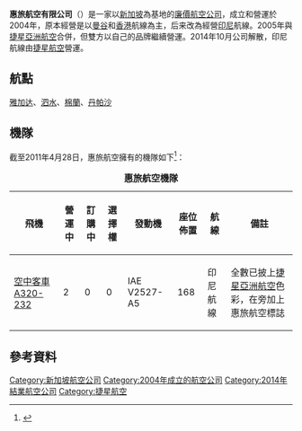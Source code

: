 {{Infobox Airline
| airline        = 惠旅航空<br>Valuair
| logo           = Valuair A320-232 (9V-VLA) at Singapore Changi Airport.jpg
| logo_size      = 250px
| fleet_size     = 2
| destinations   = 5
| IATA           = VF
| ICAO           = VLU
| callsign       = Valuair
| parent         = 橘星國際股份有限公司
| company_slogan =
| founded        = 2004年
| ceased         = 2014年
| headquarters   = {{SIN}}
| key_people     = [[莊碧莲|莊碧莲]]（[[首席执行官|首席执行官]]）
| hubs           = {{SIN}} [[樟宜機場|樟宜機場]]
| secondary_hubs = 
| focus_cities   = {{IDN}} [[蘇卡諾-哈達國際機場|蘇卡諾-哈達國際機場]]
| frequent_flyer = 
| lounge         = 
| alliance       =
| subsidiaries   = 
| website        = [http://valuair.com.sg valuair.com.sg]
}}
'''惠旅航空有限公司'''（{{lang-en|Valuair}}）是一家以[[新加坡|新加坡]]為基地的[[廉價航空公司|廉價航空公司]]，成立和營運於2004年，原本經營是以[[曼谷|曼谷]]和[[香港|香港]]航線為主，后来改為經營[[印尼|印尼]]航線。2005年與[[捷星亞洲航空|捷星亞洲航空]]合併，但雙方以自己的品牌繼續營運。2014年10月公司解散，印尼航線由[[捷星航空|捷星航空]]營運。

==航點==
[[雅加达|雅加达]]、[[泗水_(印尼)|泗水]]、[[棉蘭|棉蘭]]、[[丹帕沙|丹帕沙]]

==機隊==
截至2011年4月28日，惠旅航空擁有的機隊如下<ref>{{Cite web |url=http://www.caas.gov.sg/caas/en/Aviation_Development/List_of_Aircraft_on_Singapore_Register/year_2008/index.html |title=List of Aircraft on Singapore Register - Year 2008<!-- Bot generated title --> |access-date=2008-06-30 |archive-date=2008-04-01 |archive-url=https://archive.is/20080401232829/http://www.caas.gov.sg/caas/en/Aviation_Development/List_of_Aircraft_on_Singapore_Register/year_2008/index.html |dead-url=no }}</ref>：
<center>
{|class="wikitable sortable" style="border-collapse:collapse"  width= align=
|+ '''惠旅航空機隊''' 
|- bgcolor=lightgrey
!飛機||營運中||訂購中||選擇權||發動機||座位佈置||航線||備註
|-
|[[空中客車A320|空中客車A320-232]]
|2
|0
|0
|IAE V2527-A5
|168
|印尼航線
|全數已披上[[捷星亞洲航空|捷星亞洲航空]]色彩，在旁加上惠旅航空標誌
|}
</center>

== 參考資料 ==
{{reflist|2}}

[[Category:新加坡航空公司|Category:新加坡航空公司]]
[[Category:2004年成立的航空公司|Category:2004年成立的航空公司]]
[[Category:2014年結業航空公司|Category:2014年結業航空公司]]
[[Category:捷星航空|Category:捷星航空]]